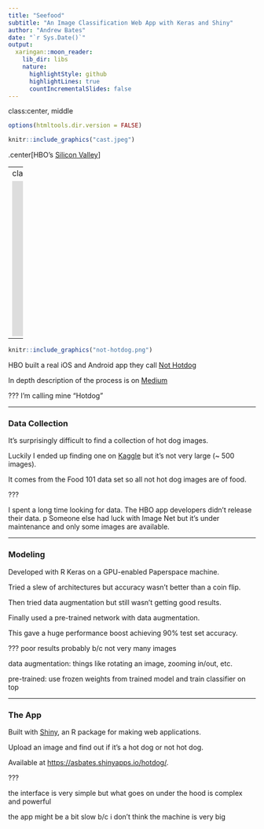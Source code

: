 ```yaml
---
title: "Seefood"
subtitle: "An Image Classification Web App with Keras and Shiny"
author: "Andrew Bates"
date: "`r Sys.Date()`"
output:
  xaringan::moon_reader:
    lib_dir: libs
    nature:
      highlightStyle: github
      highlightLines: true
      countIncrementalSlides: false
---
```

class:center, middle
```r
options(htmltools.dir.version = FALSE)
```


```r
knitr::include_graphics("cast.jpeg")
```


.center[HBO's [Silicon Valley](https://www.hbo.com/silicon-valley)]

---
class:center, middle

<iframe width="560" height="315" src="https://www.youtube.com/embed/ACmydtFDTGs" frameborder="0" allow="accelerometer; autoplay; encrypted-media; gyroscope; picture-in-picture" allowfullscreen></iframe>


---

```r
knitr::include_graphics("not-hotdog.png")
```


HBO built a real iOS and Android app they call [Not Hotdog](https://www.seefoodtechnologies.com/nothotdog/)

In depth description of the process is on [Medium](https://medium.com/@timanglade/how-hbos-silicon-valley-built-not-hotdog-with-mobile-tensorflow-keras-react-native-ef03260747f3)


???
I'm calling mine "Hotdog"

---

### Data Collection


It's surprisingly difficult to find a collection of hot dog images.

Luckily I ended up finding one on [Kaggle](https://www.kaggle.com/dansbecker/hot-dog-not-hot-dog/data) but it's not very large (~ 500 images).

It comes from the Food 101 data set so all not hot dog images are of food.


???

I spent a long time looking for data. The HBO app developers didn't release their data.
p
Someone else had luck with Image Net but it's under maintenance and only some images are available.



---

### Modeling

Developed with R Keras on a GPU-enabled Paperspace machine.

Tried a slew of architectures but accuracy wasn't better than a coin flip.

Then tried data augmentation but still wasn't getting good results.

Finally used a pre-trained network with data augmentation.

This gave a huge performance boost achieving 90% test set accuracy.


???
poor results probably b/c not very many images

data augmentation: things like rotating an image, zooming in/out, etc.

pre-trained: use frozen weights from trained model and train classifier on top


---

### The App

Built with [Shiny](https://www.rstudio.com/products/shiny/), an R package for making web applications.

Upload an image and find out if it's a hot dog or not hot dog.

Available at [https://asbates.shinyapps.io/hotdog/](https://asbates.shinyapps.io/hotdog/).



???

the interface is very simple but what goes on under the hood is complex and powerful 

the app might be a bit slow b/c i don't think the machine is very big



